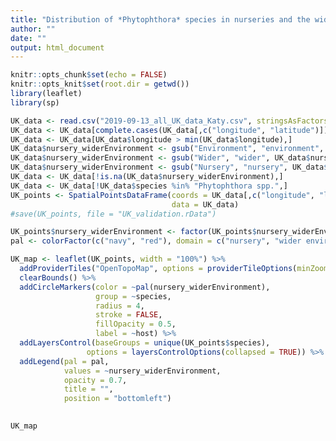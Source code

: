 ```yaml
---
title: "Distribution of *Phytophthora* species in nurseries and the wider environment"
author: ""
date: ""
output: html_document
---
```


```r
knitr::opts_chunk$set(echo = FALSE)
knitr::opts_knit$set(root.dir = getwd())
library(leaflet)
library(sp)
```


```r

UK_data <- read.csv("2019-09-13_all_UK_data_Katy.csv", stringsAsFactors = FALSE)
UK_data <- UK_data[complete.cases(UK_data[,c("longitude", "latitude")]),]
UK_data <- UK_data[UK_data$longitude > min(UK_data$longitude),]
UK_data$nursery_widerEnvironment <- gsub("Environment", "environment", UK_data$nursery_widerEnvironment)
UK_data$nursery_widerEnvironment <- gsub("Wider", "wider", UK_data$nursery_widerEnvironment)
UK_data$nursery_widerEnvironment <- gsub("Nursery", "nursery", UK_data$nursery_widerEnvironment)
UK_data <- UK_data[!is.na(UK_data$nursery_widerEnvironment),]
UK_data <- UK_data[!UK_data$species %in% "Phytophthora spp.",]
UK_points <- SpatialPointsDataFrame(coords = UK_data[,c("longitude", "latitude")],
                                    data = UK_data)
#save(UK_points, file = "UK_validation.rData")


```

```r

UK_points$nursery_widerEnvironment <- factor(UK_points$nursery_widerEnvironment)
pal <- colorFactor(c("navy", "red"), domain = c("nursery", "wider environment"))

UK_map <- leaflet(UK_points, width = "100%") %>% 
  addProviderTiles("OpenTopoMap", options = providerTileOptions(minZoom=5, maxZoom=10)) %>%
  clearBounds() %>%
  addCircleMarkers(color = ~pal(nursery_widerEnvironment),
                   group = ~species,
                   radius = 4,
                   stroke = FALSE, 
                   fillOpacity = 0.5,
                   label = ~host) %>%
  addLayersControl(baseGroups = unique(UK_points$species),
                 options = layersControlOptions(collapsed = TRUE)) %>%
  addLegend(pal = pal, 
            values = ~nursery_widerEnvironment, 
            opacity = 0.7, 
            title = "",
            position = "bottomleft")
  

UK_map


```